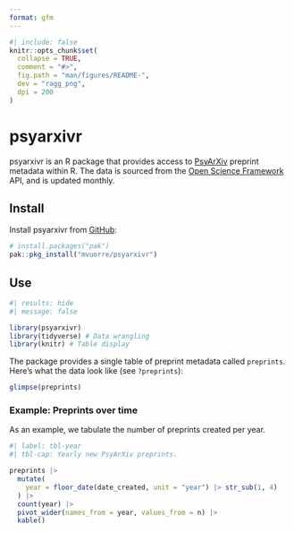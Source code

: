 ```yaml
---
format: gfm
---
```


<!-- README.md is generated from README.qmd. Please edit that file -->

```r
#| include: false
knitr::opts_chunk$set(
  collapse = TRUE,
  comment = "#>",
  fig.path = "man/figures/README-",
  dev = "ragg_png",
  dpi = 200
)
```

# psyarxivr

psyarxivr is an R package that provides access to [PsyArXiv](https://osf.io/preprints/psyarxiv) preprint metadata within R. The data is sourced from the [Open Science Framework](https://osf.io/) API, and is updated monthly.

## Install

Install psyarxivr from [GitHub](https://github.com/mvuorre/psyarxivr):

```r
# install.packages("pak")
pak::pkg_install("mvuorre/psyarxivr")
```

## Use

```r
#| results: hide
#| message: false

library(psyarxivr)
library(tidyverse) # Data wrangling
library(knitr) # Table display
```

The package provides a single table of preprint metadata called `preprints`. Here's what the data look like (see `?preprints`):

```r
glimpse(preprints)
```

### Example: Preprints over time

As an example, we tabulate the number of preprints created per year.

```r
#| label: tbl-year
#| tbl-cap: Yearly new PsyArXiv preprints.

preprints |>
  mutate(
    year = floor_date(date_created, unit = "year") |> str_sub(1, 4)
  ) |>
  count(year) |>
  pivot_wider(names_from = year, values_from = n) |>
  kable()
```
